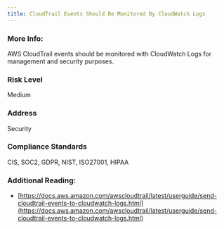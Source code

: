 ```yaml
---
title: CloudTrail Events Should Be Monitored By CloudWatch Logs
---
```


### More Info:

AWS CloudTrail events should be monitored with CloudWatch Logs for management and security purposes.

### Risk Level

Medium

### Address

Security

### Compliance Standards

CIS, SOC2, GDPR, NIST, ISO27001, HIPAA

### Additional Reading:

- [https://docs.aws.amazon.com/awscloudtrail/latest/userguide/send-cloudtrail-events-to-cloudwatch-logs.html](https://docs.aws.amazon.com/awscloudtrail/latest/userguide/send-cloudtrail-events-to-cloudwatch-logs.html)
